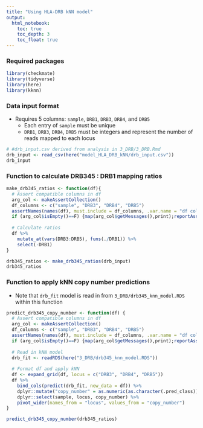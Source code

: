 ```yaml
---
title: "Using HLA-DRB kNN model"
output: 
  html_notebook:
    toc: true
    toc_depth: 3
    toc_float: true
---
```


### Required packages
```r
library(checkmate)
library(tidyverse)
library(here)
library(kknn)
```

### Data input format

- Requires 5 columns: `sample`, `DRB1`, `DRB3`, `DRB4`, and `DRB5`
  - Each entry of `sample` must be unique
  - `DRB1`, `DRB3`, `DRB4`, `DRB5` must be integers and represent the number of reads mapped to each locus

```r
# #drb_input.csv derived from analysis in 3_DRB/3_DRB.Rmd
drb_input <- read_csv(here("model_HLA_DRB_kNN/drb_input.csv"))
drb_input
```
### Function to calculate DRB345 : DRB1 mapping ratios

```r
make_drb345_ratios <- function(df){
  # Assert compatible columns in df
  arg_col <- makeAssertCollection()
  df_columns <- c("sample", "DRB3", "DRB4", "DRB5")
  assertNames(names(df), must.include = df_columns, .var.name = "df column names", add = arg_col)
  if (arg_col$isEmpty()==F) {map(arg_col$getMessages(),print);reportAssertions(arg_col)}
  
  # Calculate ratios
  df %>% 
    mutate_at(vars(DRB3:DRB5), funs(./DRB1)) %>% 
    select(-DRB1) 
}

drb345_ratios <- make_drb345_ratios(drb_input)
drb345_ratios
```
### Function to apply kNN copy number predictions

- Note that `drb_fit` model is read in from `3_DRB/drb345_knn_model.RDS` within this function
```r
predict_drb345_copy_number <- function(df) {
  # Assert compatible columns in df
  arg_col <- makeAssertCollection()
  df_columns <- c("sample", "DRB3", "DRB4", "DRB5")
  assertNames(names(df), must.include = df_columns, .var.name = "df column names", add = arg_col)
  if (arg_col$isEmpty()==F) {map(arg_col$getMessages(),print);reportAssertions(arg_col)}
  
  # Read in kNN model
  drb_fit <- readRDS(here("3_DRB/drb345_knn_model.RDS"))
  
  # Format df and apply kNN
  df <- expand_grid(df, locus = c("DRB3", "DRB4", "DRB5"))
  df %>% 
    bind_cols(predict(drb_fit, new_data = df)) %>% 
    dplyr::mutate("copy_number" = as.numeric(as.character(.pred_class))) %>% 
    dplyr::select(sample, locus, copy_number) %>% 
    pivot_wider(names_from = "locus", values_from = "copy_number")
}

predict_drb345_copy_number(drb345_ratios)
```

